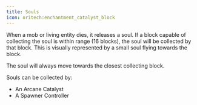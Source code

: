```yaml
---
title: Souls
icon: oritech:enchantment_catalyst_block
---
```


When a mob or living entity dies, it releases a soul. If a block capable of collecting the soul is within range (16 blocks),
the soul will be collected by that block. This is visually represented by a small soul flying towards the block.

The soul will always move towards the closest collecting block.

Souls can be collected by:
- An Arcane Catalyst
- A Spawner Controller
